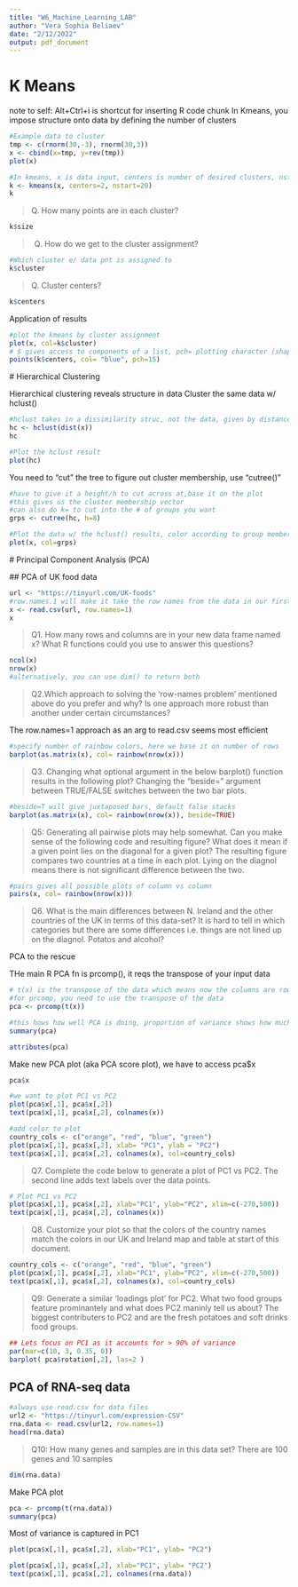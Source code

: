 ```yaml
---
title: "W6_Machine_Learning_LAB"
author: "Vera Sophia Beliaev"
date: "2/12/2022"
output: pdf_document
---
```


# K Means 

note to self: Alt+Ctrl+i is shortcut for inserting R code chunk
In Kmeans, you impose structure onto data by defining the number of clusters
 
```r
#Example data to cluster
tmp <- c(rnorm(30,-3), rnorm(30,3))
x <- cbind(x=tmp, y=rev(tmp))
plot(x)
```
 
```r
#In kmeans, x is data input, centers is number of desired clusters, nstart is number of iterations)
k <- kmeans(x, centers=2, nstart=20)
k
```

> Q. How many points are in each cluster? 

```r
k$size
```

> Q.
  How do we get to the cluster assignment?
  
```r
#Which cluster e/ data pnt is assigned to
k$cluster
```
  
 
 > Q. Cluster centers?
 
```r
k$centers
```
 
 
 Application of results
```r
#plot the kmeans by cluster assignment
plot(x, col=k$cluster)
# $ gives access to components of a list, pch= plotting character (shape)
points(k$centers, col= "blue", pch=15)
```
 
 
 # Hierarchical Clustering
 
 Hierarchical clustering reveals structure in data
 Cluster the same data w/ hclust()
 
```r
#hclust takes in a dissimilarity struc, not the data, given by distance matrix
hc <- hclust(dist(x))
hc
```
 
```r
#Plot the hclust result
plot(hc)
```
 
 
 You need to "cut" the tree to figure out cluster membership, use "cutree()"
 
```r
#have to give it a height/h to cut across at,base it on the plot
#this gives us the cluster membership vector
#can also do k= to cut into the # of groups you want
grps <- cutree(hc, h=8)
```
 
 
```r
#Plot the data w/ the hclust() results, color according to group membership
plot(x, col=grps)
```
 
 
 
 # Principal Component Analysis (PCA)
 
 ## PCA of UK food data
 
```r
url <- "https://tinyurl.com/UK-foods"
#row.names.1 will make it take the row names from the data in our first column
x <- read.csv(url, row.names=1)
x
```
  > Q1. How many rows and columns are in your new data frame named x? What R functions could you use to answer this questions?
 
```r
ncol(x)
nrow(x)
#alternatively, you can use dim() to return both
```
 


> Q2.Which approach to solving the ‘row-names problem’ mentioned above do you prefer and why? Is one approach more robust than another under certain circumstances?

The row.names=1 approach as an arg to read.csv seems most efficient
 
 
 
 
 
```r
#specify number of rainbow colors, here we base it on number of rows
barplot(as.matrix(x), col= rainbow(nrow(x)))
```
 >Q3. Changing what optional argument in the below barplot() function results in the following plot?
  Changing the "beside=" argument between TRUE/FALSE switches between the two bar plots.
 
 
```r
#beside=T will give juxtaposed bars, default false stacks
barplot(as.matrix(x), col= rainbow(nrow(x)), beside=TRUE)
```
 
 
 > Q5: Generating all pairwise plots may help somewhat. Can you make sense of the following code and resulting figure? What does it mean if a given point lies on the diagonal for a given plot?
 The resulting figure compares two countries at a time in each plot. Lying on the diagnol means there is not significant difference between the two.
 
```r
#pairs gives all possible plots of column vs column
pairs(x, col= rainbow(nrow(x)))
```
 
 > Q6. What is the main differences between N. Ireland and the other countries of the UK in terms of this data-set?
 It is hard to tell in which categories but there are some differences i.e. things are not lined up on the diagnol. Potatos and alcohol?
 
 PCA to the rescue
 
 THe main R PCA fn is prcomp(), it reqs the transpose of your input data
 
```r
# t(x) is the transpose of the data which means now the columns are rows and the rows are columns, in this case the food groups are now columns and the countries are the rows
#for prcomp, you need to use the transpose of the data
pca <- prcomp(t(x))

```
 
```r
#this hows how well PCA is doing, proportion of variance shows how much variance is captured in e/ PC
summary(pca)
```


 
```r
attributes(pca)
```
 
 Make new PCA plot (aka PCA score plot), we have to access pca$x
 
```r
pca$x
```
 
```r
#we want to plot PC1 vs PC2
plot(pca$x[,1], pca$x[,2])
text(pca$x[,1], pca$x[,2], colnames(x))
```

```r
#add color to plot
country_cols <- c("orange", "red", "blue", "green")
plot(pca$x[,1], pca$x[,2], xlab= "PC1", ylab = "PC2")
text(pca$x[,1], pca$x[,2], colnames(x), col=country_cols)
```




> Q7. Complete the code below to generate a plot of PC1 vs PC2. The second line adds text labels over the data points.

```r
# Plot PC1 vs PC2
plot(pca$x[,1], pca$x[,2], xlab="PC1", ylab="PC2", xlim=c(-270,500))
text(pca$x[,1], pca$x[,2], colnames(x))
```


>Q8. Customize your plot so that the colors of the country names match the colors in our UK and Ireland map and table at start of this document.


```r
country_cols <- c("orange", "red", "blue", "green")
plot(pca$x[,1], pca$x[,2], xlab="PC1", ylab="PC2", xlim=c(-270,500))
text(pca$x[,1], pca$x[,2], colnames(x), col=country_cols)
```




>Q9: Generate a similar ‘loadings plot’ for PC2. What two food groups feature prominantely and what does PC2 maninly tell us about?
The biggest contributers to PC2 and are the fresh potatoes and soft drinks food groups.

```r
## Lets focus on PC1 as it accounts for > 90% of variance 
par(mar=c(10, 3, 0.35, 0))
barplot( pca$rotation[,2], las=2 )
```



## PCA of RNA-seq data


```r
#always use read.csv for data files
url2 <- "https://tinyurl.com/expression-CSV"
rna.data <- read.csv(url2, row.names=1)
head(rna.data)
```

>Q10: How many genes and samples are in this data set?
There are 100 genes and 10 samples

```r
dim(rna.data)
```

Make PCA plot

```r
pca <- prcomp(t(rna.data))
summary(pca)
```

Most of variance is captured in PC1



```r
plot(pca$x[,1], pca$x[,2], xlab="PC1", ylab= "PC2")
```

```r
plot(pca$x[,1], pca$x[,2], xlab="PC1", ylab= "PC2")
text(pca$x[,1], pca$x[,2], colnames(rna.data))
```


 
 
 